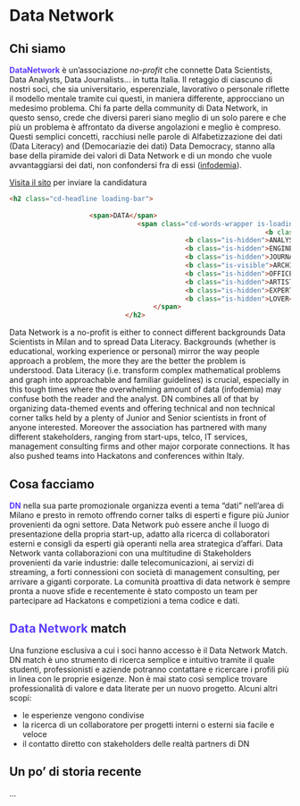 # Data Network

## Chi siamo

**<span style="color:#5d3bff">DataNetwork</span>** è un'associazione _no-profit_ che connette Data Scientists, Data Analysts, Data Journalists... in tutta Italia. Il retaggio di ciascuno di nostri soci, che sia universitario, esperenziale, lavorativo o personale riflette il modello mentale tramite cui questi, in maniera differente, approcciano un medesimo problema. Chi fa parte della community di Data Network, in questo senso, crede che diversi pareri siano meglio di un solo parere e che più un problema è affrontato da diverse angolazioni e meglio è compreso.
Questi semplici concetti, racchiusi nelle parole di Alfabetizzazione dei dati (Data Literacy) and (Democariazie dei dati) Data Democracy, stanno alla base della piramide dei valori di Data Network e di un mondo che vuole avvantaggiarsi dei dati, non confondersi fra di essi ([infodemia](https://www.treccani.it/vocabolario/infodemia_%28Neologismi%29/)).


[Visita il sito](https://datanetwork.xyz/) per inviare la candidatura 



```html
<h2 class="cd-headline loading-bar">
                  
                    <span>DATA</span>
                                <span class="cd-words-wrapper is-loading">
                                                                <b class="is-hidden">SCIENTIST</b>
                                            <b class="is-hidden">ANALYST</b>
                                            <b class="is-hidden">ENGINEER</b>
                                            <b class="is-hidden">JOURNALIST</b>
                                            <b class="is-visible">ARCHITECT</b>
                                            <b class="is-hidden">OFFICER</b>
                                            <b class="is-hidden">ARTIST</b>
                                            <b class="is-hidden">EXPERT</b>
                                            <b class="is-hidden">LOVER</b>
                                    </span>
                             </h2>

```




Data Network is a no-profit  is either to connect different backgrounds Data Scientists in Milan and to spread Data Literacy.
Backgrounds (whether is educational, working experience or personal) mirror the way people approach a problem, the more they are the better the problem is understood.
Data Literacy (i.e. transform complex mathematical problems and graph into approachable and familiar guidelines) is crucial, especially in this tough times where the overwhelming amount of data (infodemia) may confuse both the reader and the analyst.
DN combines all of that by organizing data-themed events and offering technical and non technical corner talks held by a plenty of Junior and Senior scientists in front of anyone interested.
Moreover the association has partnered with many different stakeholders, ranging from start-ups, telco, IT services, management consulting firms and other major corporate connections. It has also pushed teams into Hackatons and conferences within Italy.

## Cosa facciamo

**<span style="color:#5d3bff">DN</span>** nella sua parte promozionale organizza eventi a tema "dati" nell'area di Milano e presto in remoto offrendo corner talks di esperti e figure più Junior provenienti da ogni settore. Data Network può essere anche il luogo di presentazione della propria start-up, adatto alla ricerca di collaboratori esterni e consigli da esperti già operanti nella area strategica d'affari.
Data Network vanta collaborazioni con una multitudine di Stakeholders provenienti da varie industrie: dalle telecomunicazioni, ai servizi di streaming, a forti connessioni con società di management consulting, per arrivare a giganti corporate. 
La comunità proattiva di data network è sempre pronta a nuove sfide e recentemente è stato composto un team per partecipare ad Hackatons e competizioni a tema codice e dati.


## **<span style="color:#5d3bff">Data Network</span>** match

Una funzione esclusiva a cui i soci hanno accesso è il Data Network Match. DN match è uno strumento di ricerca semplice e intuitivo tramite il quale studenti, professionisti e aziende potranno contattare e ricercare i profili più in linea con le proprie esigenze. Non è mai stato così semplice trovare professionalità di valore e data literate per un nuovo progetto. Alcuni altri scopi:

- le esperienze vengono condivise
- la ricerca di un collaboratore per progetti interni o esterni sia facile e veloce
- il contatto diretto con stakeholders delle realtà partners di DN 



## Un po' di storia recente


...